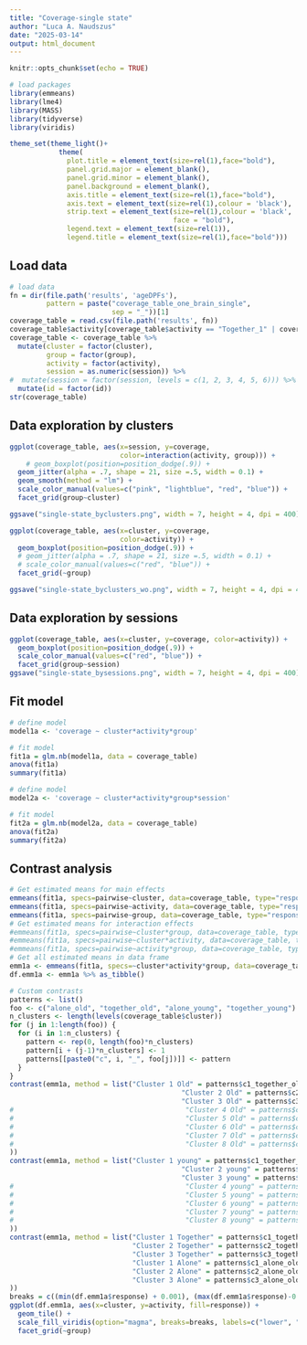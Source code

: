 ```yaml
---
title: "Coverage-single state"
author: "Luca A. Naudszus"
date: "2025-03-14"
output: html_document
---
```


```r
knitr::opts_chunk$set(echo = TRUE)

# load packages
library(emmeans)
library(lme4)
library(MASS)
library(tidyverse)
library(viridis)

theme_set(theme_light()+
            theme(
              plot.title = element_text(size=rel(1),face="bold"),
              panel.grid.major = element_blank(),
              panel.grid.minor = element_blank(),
              panel.background = element_blank(),
              axis.title = element_text(size=rel(1),face="bold"),
              axis.text = element_text(size=rel(1),colour = 'black'),
              strip.text = element_text(size=rel(1),colour = 'black', 
                                        face = "bold"),
              legend.text = element_text(size=rel(1)),
              legend.title = element_text(size=rel(1),face="bold")))


```

## Load data

```r
# load data
fn = dir(file.path('results', 'ageDPFs'),
         pattern = paste("coverage_table_one_brain_single",
                         sep = "_"))[1]
coverage_table = read.csv(file.path('results', fn))
coverage_table$activity[coverage_table$activity == "Together_1" | coverage_table$activity == "Together_2"] = "Together"
coverage_table <- coverage_table %>%
  mutate(cluster = factor(cluster),
         group = factor(group),
         activity = factor(activity),
         session = as.numeric(session)) %>%
#  mutate(session = factor(session, levels = c(1, 2, 3, 4, 5, 6))) %>%
  mutate(id = factor(id))
str(coverage_table)
```

## Data exploration by clusters

```r
ggplot(coverage_table, aes(x=session, y=coverage,
                           color=interaction(activity, group))) +
    # geom_boxplot(position=position_dodge(.9)) +
  geom_jitter(alpha = .7, shape = 21, size =.5, width = 0.1) +
  geom_smooth(method = "lm") +
  scale_color_manual(values=c("pink", "lightblue", "red", "blue")) +
  facet_grid(group~cluster)

ggsave("single-state_byclusters.png", width = 7, height = 4, dpi = 400)

ggplot(coverage_table, aes(x=cluster, y=coverage,
                           color=activity)) +
  geom_boxplot(position=position_dodge(.9)) +
  # geom_jitter(alpha = .7, shape = 21, size =.5, width = 0.1) +
  # scale_color_manual(values=c("red", "blue")) +
  facet_grid(~group)

ggsave("single-state_byclusters_wo.png", width = 7, height = 4, dpi = 400)
```

## Data exploration by sessions

```r
ggplot(coverage_table, aes(x=cluster, y=coverage, color=activity)) +
  geom_boxplot(position=position_dodge(.9)) +
  scale_color_manual(values=c("red", "blue")) + 
  facet_grid(group~session)
ggsave("single-state_bysessions.png", width = 7, height = 4, dpi = 400)
```

## Fit model

```r
# define model
model1a <- 'coverage ~ cluster*activity*group'

# fit model
fit1a = glm.nb(model1a, data = coverage_table)
anova(fit1a)
summary(fit1a)

# define model
model2a <- 'coverage ~ cluster*activity*group*session'

# fit model
fit2a = glm.nb(model2a, data = coverage_table)
anova(fit2a)
summary(fit2a)
```

## Contrast analysis

```r
# Get estimated means for main effects
emmeans(fit1a, specs=pairwise~cluster, data=coverage_table, type="response")$contrasts
emmeans(fit1a, specs=pairwise~activity, data=coverage_table, type="response")$contrasts
emmeans(fit1a, specs=pairwise~group, data=coverage_table, type="response")$contrasts
# Get estimated means for interaction effects
#emmeans(fit1a, specs=pairwise~cluster*group, data=coverage_table, type="response")$contrasts
#emmeans(fit1a, specs=pairwise~cluster*activity, data=coverage_table, type="response")$contrasts
#emmeans(fit1a, specs=pairwise~activity*group, data=coverage_table, type="response")$contrasts
# Get all estimated means in data frame
emm1a <- emmeans(fit1a, specs=~cluster*activity*group, data=coverage_table, type="response") 
df.emm1a <- emm1a %>% as_tibble()

# Custom contrasts
patterns <- list()
foo <- c("alone_old", "together_old", "alone_young", "together_young")
n_clusters <- length(levels(coverage_table$cluster))
for (j in 1:length(foo)) {
  for (i in 1:n_clusters) {
    pattern <- rep(0, length(foo)*n_clusters)
    pattern[i + (j-1)*n_clusters] <- 1
    patterns[[paste0("c", i, "_", foo[j])]] <- pattern
  }
}
contrast(emm1a, method = list("Cluster 1 Old" = patterns$c1_together_old - patterns$c1_alone_old, 
                                          "Cluster 2 Old" = patterns$c2_together_old - patterns$c2_alone_old,
                                          "Cluster 3 Old" = patterns$c3_together_old - patterns$c3_alone_old
#                                          "Cluster 4 Old" = patterns$c4_together_old - patterns$c4_alone_old,
#                                          "Cluster 5 Old" = patterns$c5_together_old - patterns$c5_alone_old,
#                                          "Cluster 6 Old" = patterns$c6_together_old - patterns$c6_alone_old,
#                                          "Cluster 7 Old" = patterns$c7_together_old - patterns$c7_alone_old,
#                                          "Cluster 8 Old" = patterns$c8_together_old - patterns$c8_alone_old
))
contrast(emm1a, method = list("Cluster 1 young" = patterns$c1_together_young - patterns$c1_alone_young, 
                                          "Cluster 2 young" = patterns$c2_together_young - patterns$c2_alone_young,
                                          "Cluster 3 young" = patterns$c3_together_young - patterns$c3_alone_young
#                                          "Cluster 4 young" = patterns$c4_together_young - patterns$c4_alone_young,
#                                          "Cluster 5 young" = patterns$c5_together_young - patterns$c5_alone_young,
#                                          "Cluster 6 young" = patterns$c6_together_young - patterns$c6_alone_young,
#                                          "Cluster 7 young" = patterns$c7_together_young - patterns$c7_alone_young,
#                                          "Cluster 8 young" = patterns$c8_together_young - patterns$c8_alone_young
))
contrast(emm1a, method = list("Cluster 1 Together" = patterns$c1_together_old - patterns$c1_together_young, 
                              "Cluster 2 Together" = patterns$c2_together_old - patterns$c2_together_young, 
                              "Cluster 3 Together" = patterns$c3_together_old - patterns$c3_together_young, 
                              "Cluster 1 Alone" = patterns$c1_alone_old - patterns$c1_alone_young, 
                              "Cluster 2 Alone" = patterns$c2_alone_old - patterns$c2_alone_young, 
                              "Cluster 3 Alone" = patterns$c3_alone_old - patterns$c3_alone_young
))
breaks = c((min(df.emm1a$response) + 0.001), (max(df.emm1a$response)-0.001))
ggplot(df.emm1a, aes(x=cluster, y=activity, fill=response)) + 
  geom_tile() + 
  scale_fill_viridis(option="magma", breaks=breaks, labels=c("lower", "higher")) + 
  facet_grid(~group)
```